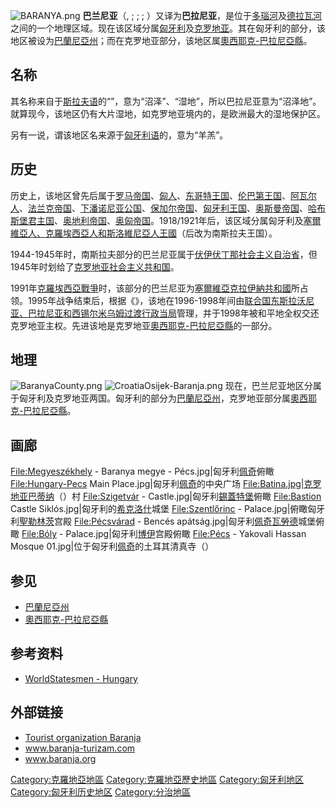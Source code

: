 [[File:BARANYA.png|thumb]]
'''巴兰尼亚'''（{{lang-hu|Baranya}}, {{IPA|/ˈbɒrɒɲɒ/}}; {{lang-hr|Baranja}}; {{IPA|/bǎraɲa/}}; {{lang-de|Branau}}）又译为'''巴拉尼亚'''，是位于[[多瑙河|多瑙河]]及[[德拉瓦河|德拉瓦河]]之间的一个地理区域。现在该区域分属[[匈牙利|匈牙利]]及[[克罗地亚|克罗地亚]]。其在匈牙利的部分，该地区被设为[[巴蘭尼亞州|巴蘭尼亞州]]；而在克罗地亚部分，该地区属[[奧西耶克-巴拉尼亞縣|奧西耶克-巴拉尼亞縣]]。

==名称==
其名称来自于[[斯拉夫语族|斯拉夫语]]的“{{lang|und|bara}}”，意为“沼泽”、“湿地”，所以巴拉尼亚意为“沼泽地”。就算现今，该地区仍有大片湿地，如克罗地亚境内的{{link-en|克拉斯基利特自然公园|Kopački Rit}}，是欧洲最大的湿地保护区。

另有一说，谓该地区名来源于[[匈牙利语|匈牙利语]]的{{lang|hu|bárány}}，意为“羊羔”。

==历史==
历史上，该地区曾先后属于[[罗马帝国|罗马帝国]]、[[匈人|匈人]]、[[东哥特王国|东哥特王国]]、[[伦巴第王国|伦巴第王国]]、[[阿瓦尔人|阿瓦尔人]]、[[法兰克帝国|法兰克帝国]]、[[下潘诺尼亚公国|下潘诺尼亚公国]]、[[保加尔帝国|保加尔帝国]]、[[匈牙利王国|匈牙利王国]]、[[奥斯曼帝国|奥斯曼帝国]]、[[哈布斯堡君主国|哈布斯堡君主国]]、[[奥地利帝国|奥地利帝国]]、[[奥匈帝国|奥匈帝国]]。1918/1921年后，该区域分属匈牙利及[[塞爾維亞人、克羅埃西亞人和斯洛維尼亞人王國|塞爾維亞人、克羅埃西亞人和斯洛維尼亞人王國]]（后改为南斯拉夫王国）。

1944-1945年时，南斯拉夫部分的巴兰尼亚属于[[伏伊伏丁那社会主义自治省|伏伊伏丁那社会主义自治省]]，但1945年时划给了[[克罗地亚社会主义共和国|克罗地亚社会主义共和国]]。

1991年[[克羅埃西亞戰爭|克羅埃西亞戰爭]]时，该部分的巴兰尼亚为[[塞爾維亞克拉伊納共和國|塞爾維亞克拉伊納共和國]]所占领。1995年战争结束后，根据《{{link-en|埃尔杜特协定|Erdut Agreement}}》，该地在1996-1998年间由[[联合国东斯拉沃尼亚、巴拉尼亚和西锡尔米乌姆过渡行政当局|联合国东斯拉沃尼亚、巴拉尼亚和西锡尔米乌姆过渡行政当局]]管理，并于1998年被和平地全权交还克罗地亚主权。先进该地是克罗地亚[[奧西耶克-巴拉尼亞縣|奧西耶克-巴拉尼亞縣]]的一部分。

==地理==
[[File:BaranyaCounty.png|thumb]]
[[File:CroatiaOsijek-Baranja.png|thumb]]
现在，巴兰尼亚地区分属于匈牙利及克罗地亚两国。匈牙利的部分为[[巴蘭尼亞州|巴蘭尼亞州]]，克罗地亚部分属[[奧西耶克-巴拉尼亞縣|奧西耶克-巴拉尼亞縣]]。

==画廊==

<gallery>
File:Megyeszékhely - Baranya megye - Pécs.jpg|匈牙利[[佩奇|佩奇]]俯瞰
File:Hungary-Pecs Main Place.jpg|匈牙利[[佩奇|佩奇]]的中央广场
File:Batina.jpg|克罗地亚[[巴蒂纳|巴蒂纳]]（{{lang|sr|Batina}}）村
File:Szigetvár - Castle.jpg|匈牙利[[錫蓋特堡|錫蓋特堡]]俯瞰
File:Bastion Castle Siklós.jpg|匈牙利的[[希克洛什|希克洛什]]城堡
File:Szentlőrinc - Palace.jpg|俯瞰匈牙利[[聖勒林茨|聖勒林茨]]宫殿
File:Pécsvárad - Bencés apátság.jpg|匈牙利[[佩奇瓦勞德|佩奇瓦勞德]]城堡俯瞰
File:Bóly - Palace.jpg|匈牙利[[博伊|博伊]]宫殿俯瞰
File:Pécs - Yakovali Hassan Mosque 01.jpg|位于匈牙利[[佩奇|佩奇]]的土耳其清真寺（{{lang|en|Jakovali Hassan mosque}}）
</gallery>

==参见==
*[[巴蘭尼亞州|巴蘭尼亞州]]
*[[奧西耶克-巴拉尼亞縣|奧西耶克-巴拉尼亞縣]]

==参考资料==
{{reflist}}
*[http://www.worldstatesmen.org/Hungary.htm#German WorldStatesmen - Hungary] {{Wayback|url=http://www.worldstatesmen.org/Hungary.htm#German |date=20161023151204 }}

==外部链接==
*[http://www.tzbaranje.hr/en/ Tourist organization Baranja] {{Wayback|url=http://www.tzbaranje.hr/en/ |date=20210119062406 }}
*[https://web.archive.org/web/20070504050304/http://www.baranja-turizam.com/ www.baranja-turizam.com]
*[https://web.archive.org/web/20070401170947/http://www.baranja.org/ www.baranja.org]

[[Category:克羅地亞地區|Category:克羅地亞地區]]
[[Category:克羅地亞歷史地區|Category:克羅地亞歷史地區]]
[[Category:匈牙利地区|Category:匈牙利地区]]
[[Category:匈牙利历史地区|Category:匈牙利历史地区]]
[[Category:分治地區|Category:分治地區]]